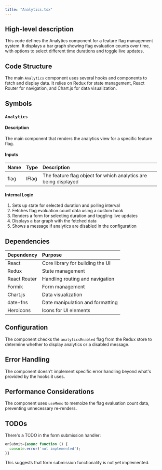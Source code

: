 ```yaml
---
title: "Analytics.tsx"
---
```


## High-level description
This code defines the Analytics component for a feature flag management system. It displays a bar graph showing flag evaluation counts over time, with options to select different time durations and toggle live updates.

## Code Structure
The main `Analytics` component uses several hooks and components to fetch and display data. It relies on Redux for state management, React Router for navigation, and Chart.js for data visualization.

## Symbols

### `Analytics`
#### Description
The main component that renders the analytics view for a specific feature flag.

#### Inputs
| Name | Type | Description |
|:-----|:-----|:------------|
| flag | IFlag | The feature flag object for which analytics are being displayed |

#### Internal Logic
1. Sets up state for selected duration and polling interval
2. Fetches flag evaluation count data using a custom hook
3. Renders a form for selecting duration and toggling live updates
4. Displays a bar graph with the fetched data
5. Shows a message if analytics are disabled in the configuration

## Dependencies
| Dependency | Purpose |
|:-----------|:--------|
| React | Core library for building the UI |
| Redux | State management |
| React Router | Handling routing and navigation |
| Formik | Form management |
| Chart.js | Data visualization |
| date-fns | Date manipulation and formatting |
| Heroicons | Icons for UI elements |

## Configuration
The component checks the `analyticsEnabled` flag from the Redux store to determine whether to display analytics or a disabled message.

## Error Handling
The component doesn't implement specific error handling beyond what's provided by the hooks it uses.

## Performance Considerations
The component uses `useMemo` to memoize the flag evaluation count data, preventing unnecessary re-renders.

## TODOs
There's a TODO in the form submission handler:
```javascript
onSubmit={async function () {
  console.error('not implemented');
}}
```
This suggests that form submission functionality is not yet implemented.